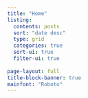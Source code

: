 ```yaml
---
title: "Home"
listing:
  contents: posts
  sort: "date desc"
  type: grid
  categories: true
  sort-ui: true
  filter-ui: true
  
page-layout: full
title-block-banner: true
mainfont: "Roboto"
---
```


